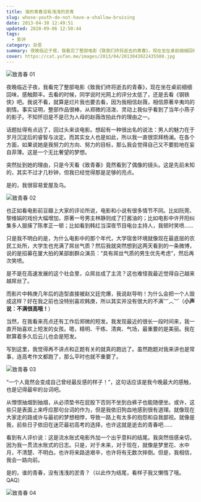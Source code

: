 ```yaml
---
title: 谁的青春没有浅浅的淤青
slug: whose-youth-do-not-have-a-shallow-bruising
date: 2013-04-30 12:49:51
updated: 2020-09-06 12:50:44
tags:
  - 影评
category: 杂思
summary: 夜晚临近子夜，我看完了整部电影《致我们终将逝去的青春》，现在坐在桌前细细回味，感触颇丰。
cover: https://cat.yufan.me/images/2013/04/2013043022435500.jpg
---
```


![致青春 01](https://cat.yufan.me/images/2013/04/2013043022492800.jpg)

<MusicPlayer netease={4872578} />

夜晚临近子夜，我看完了整部电影《致我们终将逝去的青春》，现在坐在桌前细细回味，感触颇丰。去看的时候，同学说时光网上的评分太低了，还是去看《钢铁侠》吧。我说不看，就算是烂片我也要去看，因为我相信赵薇，相信原著辛夷坞的剧情。事实证明，整部作品很棒，从郑微的活泼、灵动上我似乎看到了当年小燕子的影子。不知怀旧是不是已为人母的赵薇改拍此作的理由之一。

话题扯得有点远了，回过头来谈电影。想起有一种很出名的说法：男人的魅力在于岁月沉淀后的睿智与淡定。而其实女人也是如此，所以我一直很崇拜杨澜。在各个方面，如果说她是我努力的方向、努力的目标，那么我会觉得自己又不要脸地在妄自菲薄。这是一个无比奢望的梦想。

突然扯到她的理由，只是今天看《致青春》竟然看到了偶像的镜头。这是先前未知的，其实不过才几秒钟，但我已经觉得那是足够的亮点。

是的，我很容易爱屋及乌。

![致青春 02](https://cat.yufan.me/images/2013/04/2013043022510700.jpg)

也正如看电影前豆瓣上大家的评论所说，电影和小说有很多情节不同。比如阮莞、黎维娟的戏份大幅增加，原著一号男主林静则成了打酱油的；比如电影中许开阳纠集多人狠揍了陈孝正一顿；比如看到韩红当深夜节目电台主持人，我顿时笑喷……

只是我不明白的是，为什么电影中的那个年代，大学宿舍环境就像现在最底层的农民工处所，大学生也充满了屌丝气质？然后我就突然想到这两天看到的一条微博，说的是招募在厦大拍的某部剧群众演员：“具有屌丝气质的男生优先考虑”，然后再次笑喷。

是不是在高速发展的这个社会里，众屌丝成了主流？这也难怪我最近觉得自己越来越屌丝了。

而影片中韩庚几年后的造型直接被赵又廷完爆，我说赵导哟！为什么会把一个人毁成这样？好在我之前也没特别喜欢韩庚，所以其实并没有很大的不满︶︿︶（**小声说：不满很高哦！**）

当然，在我看来亮点还有工作后郑微的短发。我发现最近的很长一段时间来，我一直开始喜欢上短发的女孩。嗯，精明、干练、清爽、气场，最重要的是美丽。我在默算着多久后云儿也会是短发。

写到这里，我觉得再不讲点和正题有关的就真的跑远了。虽然跑题对我来讲也是常事，连高考作文都跑了，那么平时也就不重要了。

![致青春 03](https://cat.yufan.me/images/2013/04/2013043022511000.jpg)

“一个人竟然会变成自己曾经最反感的样子！”，这句话应该是我今晚最大的感触，也是记得最牢的台词吧。

从憎恨抽烟到抽烟，从必须垫书在屁股下否则不坐到白裤子也能随便坐。或许，这些只是表面上来呼应那句台词的作为，但是我依旧狗血地感到很有道理。就像现在大家走的路或许与最初的梦想相悖，导致一路上有太多的抱怨和自我鄙视。就像是我，前些日子依旧在迷茫最初高考的选择，也许这就是逝去的青春吧……

看到有人评价说：这是流水账式电影外加一个出乎意料的结尾。我突然倍感亲切，因为我一贯流水账式的日志。只是，对于未来，对于现在，就像是梦里花、水中月，不清楚、不明白。也许将来路途艰辛，也许将有无数次摔倒。但是，我相信，我会一路向前。

是的，谁的青春，没有浅浅的淤青？（以此作为结尾，看样子我又懒惰了哦。QAQ）

![致青春 04](https://cat.yufan.me/images/2013/04/2013043022480300.jpg)
